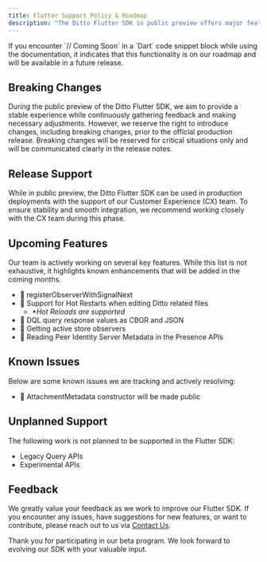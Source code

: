 ```yaml
---
title: Flutter Support Policy & Roadmap
description: "The Ditto Flutter SDK in public preview offers major feature compatibility with our other production SDKs. However, there are a few minor functionality gaps that we are actively working to resolve. This document outlines the support policy, along with the known gaps and bugs."
---
```


<Info>
If you encounter `// Coming Soon` in a `Dart` code snippet block while using the documentation, it indicates that this functionality is on our roadmap and will be available in a future release.
</Info>

## Breaking Changes

During the public preview of the Ditto Flutter SDK, we aim to provide a stable experience while continuously gathering feedback and making necessary adjustments. However, we reserve the right to introduce changes, including breaking changes, prior to the official production release. Breaking changes will be reserved for critical situations only and will be communicated clearly in the release notes.

## Release Support

While in public preview, the Ditto Flutter SDK can be used in production deployments with the support of our Customer Experience (CX) team. To ensure stability and smooth integration, we recommend working closely with the CX team during this phase.

## Upcoming Features

Our team is actively working on several key features. While this list is not exhaustive, it highlights known enhancements that will be added in the coming months.

- 🚧 registerObserverWithSignalNext
- 🚧 Support for Hot Restarts when editing Ditto related files
  - _\*Hot Reloads are supported_
- 🚧 DQL query response values as CBOR and JSON
- 🚧 Getting active store observers
- 🚧 Reading Peer Identity Server Metadata in the Presence APIs

## Known Issues

Below are some known issues we are tracking and actively resolving:

- 🐞 AttachmentMetadata constructor will be made public

## Unplanned Support

The following work is not planned to be supported in the Flutter SDK:

- Legacy Query APIs
- Experimental APIs

## Feedback

We greatly value your feedback as we work to improve our Flutter SDK. If you encounter any issues, have suggestions for new features, or want to contribute, please reach out to us via [Contact Us](https://support.ditto.live/hc/en-us).

Thank you for participating in our beta program. We look forward to evolving our SDK with your valuable input.
